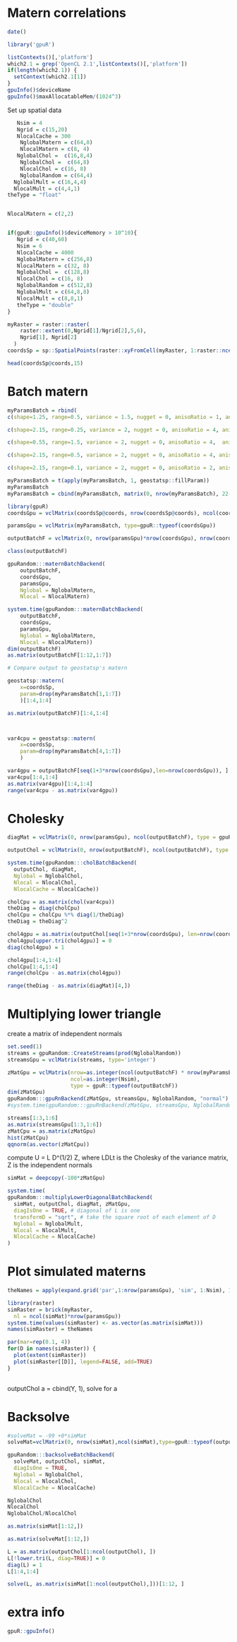 <!--
%\VignetteEngine{knitr::knitr}
%\VignetteIndexEntry{Matern correlations}
-->


# Matern correlations

```r
date()
```



```r
library('gpuR')
```


```r
listContexts()[,'platform']
which2.1 = grep('OpenCL 2.1',listContexts()[,'platform'])
if(length(which2.1)) {
  setContext(which2.1[1])
}
gpuInfo()$deviceName
gpuInfo()$maxAllocatableMem/(1024^3)
```

Set up spatial data

```r

   Nsim = 4
   Ngrid = c(15,20)
   NlocalCache = 300
    NglobalMatern = c(64,8) 
    NlocalMatern = c(8, 4)
   NglobalChol =  c(16,8,4)
    NglobalChol =  c(64,8)
    NlocalChol = c(16, 8)
    NglobalRandom = c(64,4)
  NglobalMult = c(16,4,4)   
  NlocalMult = c(4,4,1)   
theType = "float"


NlocalMatern = c(2,2)


if(gpuR::gpuInfo()$deviceMemory > 10^10){
   Ngrid = c(40,60)
   Nsim = 6
   NlocalCache = 4000
   NglobalMatern = c(256,8) 
   NlocalMatern = c(32, 8)
   NglobalChol =  c(128,8)
   NlocalChol = c(16, 8)
   NglobalRandom = c(512,8)
   NglobalMult = c(64,8,8)   
   NlocalMult = c(8,8,1)
   theType = "double"
}

myRaster = raster::raster(
    raster::extent(0,Ngrid[1]/Ngrid[2],5,6),
    Ngrid[1], Ngrid[2]
  )
coordsSp = sp::SpatialPoints(raster::xyFromCell(myRaster, 1:raster::ncell(myRaster)))

head(coordsSp@coords,15)

```



# Batch matern

```r
myParamsBatch = rbind(
c(shape=1.25, range=0.5, variance = 1.5, nugget = 0, anisoRatio = 1, anisoAngleRadians = 0), 

c(shape=2.15, range=0.25, variance = 2, nugget = 0, anisoRatio = 4, anisoAngleRadians = pi/7),

c(shape=0.55, range=1.5, variance = 2, nugget = 0, anisoRatio = 4,  anisoAngleRadians = pi/7),

c(shape=2.15, range=0.5, variance = 2, nugget = 0, anisoRatio = 4, anisoAngleRadians = -pi/7),

c(shape=2.15, range=0.1, variance = 2, nugget = 0, anisoRatio = 2, anisoAngleRadians = pi/4))

myParamsBatch = t(apply(myParamsBatch, 1, geostatsp::fillParam))
myParamsBatch
myParamsBatch = cbind(myParamsBatch, matrix(0, nrow(myParamsBatch), 22-ncol(myParamsBatch)))

```

```r
library(gpuR)
coordsGpu = vclMatrix(coordsSp@coords, nrow(coordsSp@coords), ncol(coordsSp@coords), type=theType)

paramsGpu = vclMatrix(myParamsBatch, type=gpuR::typeof(coordsGpu))

outputBatchF = vclMatrix(0, nrow(paramsGpu)*nrow(coordsGpu), nrow(coordsGpu), type=gpuR::typeof(paramsGpu))

class(outputBatchF)
```



```r
gpuRandom:::maternBatchBackend(
    outputBatchF,
    coordsGpu, 
    paramsGpu,  
    Nglobal = NglobalMatern, 
    Nlocal = NlocalMatern)

system.time(gpuRandom:::maternBatchBackend(
    outputBatchF,
    coordsGpu, 
    paramsGpu,  
    Nglobal = NglobalMatern, 
    Nlocal = NlocalMatern))
dim(outputBatchF)
as.matrix(outputBatchF[1:12,1:7])
```



```r
# Compare output to geostatsp's matern

geostatsp::matern(
    x=coordsSp,
    param=drop(myParamsBatch[1,1:7])
    )[1:4,1:4]

as.matrix(outputBatchF)[1:4,1:4]



var4cpu = geostatsp::matern(
    x=coordsSp,
    param=drop(myParamsBatch[4,1:7])
    )

var4gpu = outputBatchF[seq(1+3*nrow(coordsGpu),len=nrow(coordsGpu)), ]
var4cpu[1:4,1:4]
as.matrix(var4gpu)[1:4,1:4]
range(var4cpu - as.matrix(var4gpu))
```

# Cholesky


```r
diagMat = vclMatrix(0, nrow(paramsGpu), ncol(outputBatchF), type = gpuR::typeof(outputBatchF))

outputChol = vclMatrix(0, nrow(outputBatchF), ncol(outputBatchF), type = gpuR::typeof(outputBatchF))

system.time(gpuRandom:::cholBatchBackend(
  outputChol, diagMat, 
  Nglobal = NglobalChol,
  Nlocal = NlocalChol,
  NlocalCache = NlocalCache))
```

```r
cholCpu = as.matrix(chol(var4cpu))
theDiag = diag(cholCpu)
cholCpu = cholCpu %*% diag(1/theDiag)
theDiag = theDiag^2

chol4gpu = as.matrix(outputChol[seq(1+3*nrow(coordsGpu), len=nrow(coordsGpu)),])
chol4gpu[upper.tri(chol4gpu)] = 0
diag(chol4gpu) = 1

chol4gpu[1:4,1:4]
cholCpu[1:4,1:4]
range(cholCpu - as.matrix(chol4gpu))

range(theDiag - as.matrix(diagMat)[4,])
```

# Multiplying lower triangle


create a matrix of independent normals


```r
set.seed(1)
streams = gpuRandom::CreateStreams(prod(NglobalRandom))
streamsGpu = vclMatrix(streams, type='integer')

zMatGpu = vclMatrix(nrow=as.integer(ncol(outputBatchF) * nrow(myParamsBatch)),
                    ncol=as.integer(Nsim),
                    type = gpuR::typeof(outputBatchF))
dim(zMatGpu)
gpuRandom:::gpuRnBackend(zMatGpu, streamsGpu, NglobalRandom, "normal")
#system.time(gpuRandom:::gpuRnBackend(zMatGpu, streamsGpu, NglobalRandom, "normal"))

```

```r
streams[1:3,1:6]
as.matrix(streamsGpu[1:3,1:6])
zMatCpu = as.matrix(zMatGpu)
hist(zMatCpu)
qqnorm(as.vector(zMatCpu))
```




compute U = L D^(1/2) Z, where LDLt is the Cholesky of the variance matrix, Z is the independent normals

```r
simMat = deepcopy(-100*zMatGpu)

system.time(
gpuRandom:::multiplyLowerDiagonalBatchBackend(
  simMat, outputChol, diagMat, zMatGpu,
  diagIsOne = TRUE, # diagonal of L is one
  transformD = "sqrt", # take the square root of each element of D
  Nglobal = NglobalMult,
  Nlocal = NlocalMult,
  NlocalCache = NlocalCache)
)
```



# Plot simulated materns

```r
theNames = apply(expand.grid('par',1:nrow(paramsGpu), 'sim', 1:Nsim), 1, paste, collapse='')
```

```r
library(raster)
simRaster = brick(myRaster, 
  nl = ncol(simMat)*nrow(paramsGpu))
system.time(values(simRaster) <- as.vector(as.matrix(simMat)))
names(simRaster) = theNames
```

```r
par(mar=rep(0.1, 4))
for(D in names(simRaster)) {
  plot(extent(simRaster))
  plot(simRaster[[D]], legend=FALSE, add=TRUE)
}
  
```



outputChol a = cbind(Y, 1), solve for a

# Backsolve

```r
  
#solveMat = -99 +0*simMat
solveMat=vclMatrix(0, nrow(simMat),ncol(simMat),type=gpuR::typeof(outputChol))

gpuRandom:::backsolveBatchBackend(
  solveMat, outputChol, simMat, 
  diagIsOne = TRUE,   
  Nglobal = NglobalChol,
  Nlocal = NlocalChol,
  NlocalCache = NlocalCache)

NglobalChol
NlocalChol
NglobalChol/NlocalChol

as.matrix(simMat[1:12,])

as.matrix(solveMat[1:12,])

L = as.matrix(outputChol[1:ncol(outputChol), ])
L[!lower.tri(L, diag=TRUE)] = 0
diag(L) = 1
L[1:4,1:4]

solve(L, as.matrix(simMat[1:ncol(outputChol),]))[1:12, ]

```





# extra info

```r
gpuR::gpuInfo()
```






